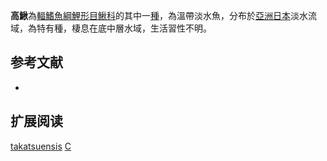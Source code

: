 {{Speciesbox 
| taxon = Cobitis takatsuensis
| status = NT
| status_system = IUCN3.1
| authority = [[Mizuno|Mizuno]], 1970
| synonyms = 
}}
'''高鰍'''為[[輻鰭魚綱|輻鰭魚綱]][[鯉形目|鯉形目]][[鰍科|鰍科]]的其中一[[種|種]]，為溫帶淡水魚，分布於[[亞洲|亞洲]][[日本|日本]]淡水流域，為特有種，棲息在底中層水域，生活習性不明。

== 参考文献 ==
{{refbegin}}
*{{FishBase_species|genus=Cobitis|species=takatsuensis|year=2014|month=2}}
{{refend}}

== 扩展阅读 ==
{{refbegin}}
{{wikispecies-inline|Cobitis takatsuensis|高鰍}}
{{refend}}
{{Taxonbar|from=Q3761768}}

[[Category:花鳅属|takatsuensis]]
[[Category:1970年描述的魚類|C]]